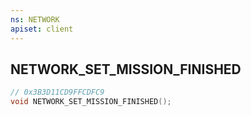 ```yaml
---
ns: NETWORK
apiset: client
---
```

## NETWORK_SET_MISSION_FINISHED

```c
// 0x3B3D11CD9FFCDFC9
void NETWORK_SET_MISSION_FINISHED();
```